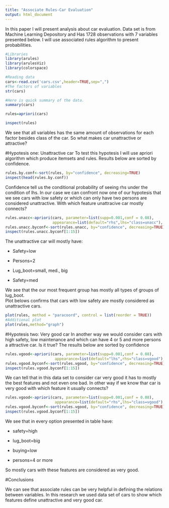 ```yaml
---
title: "Associate Rules-Car Evaluation"
output: html_document
---
```


In this paper I will present analysis about car evaluation. Data set is from Machine Learning Depository and Has 1728 observations with 7 variables presented below. I will use associated rules algorithm to present probabilities.

```r
#Libraries
library(arules)
library(arulesViz)
library(colorspace)

#Reading data
cars<-read.csv('cars.csv',header=TRUE,sep=",")
#The factors of variables
str(cars)

#Here is quick summary of the data.
summary(cars)

```

```r
rules=apriori(cars)
```

```r
inspect(rules)


```
We see that all variables has the same amount of observations for each factor besides class of the car.
So what makes car unattractive or attractive?

#Hypotesis one: Unattractive car
To test this hypotesis I will use apriori algorithm which produce itemsets and rules. Results below are sorted by confidence.
```r
rules.by.conf<-sort(rules, by="confidence", decreasing=TRUE) 
inspect(head(rules.by.conf))
```
Confidence tell us the conditional probability of seeing rhs under the condition of lhs. In our case we can confront now one of our hypotesis that we see cars with low safety or which can only have two persons are considered unattractive.
With which feature unattracive car mostly connects?
```r
rules.unacc<-apriori(cars, parameter=list(supp=0.001,conf = 0.08), 
                     appearance=list(default="rhs",lhs="class=unacc"), control=list(verbose=F)) 
rules.unacc.byconf<-sort(rules.unacc, by="confidence", decreasing=TRUE)
inspect(rules.unacc.byconf[1:15])
```
The unattractive car will mostly have:

* Safety=low

* Persons=2

* Lug_boot=small, med., big

* Safety=med

We see that the our most frequent group has mostly all types of groups of lug_boot.  
Plot belows confirms that cars with low safety are mostly considered as unattractive cars.

```r
plot(rules, method = "paracoord", control = list(reorder = TRUE))
#Additional plot
plot(rules,method="graph")
```

#Hypotesis two: Very good car
In another way we would consider cars with high safety, low maintenance and which can have 4 or 5 and more persons a attractive car. Is it true? The results below are sorted by confidence

```r
rules.vgood<-apriori(cars, parameter=list(supp=0.001,conf = 0.08), 
                      appearance=list(default="lhs",rhs="class=vgood"), control=list(verbose=F)) 
rules.vgood.byconf<-sort(rules.vgood, by="confidence", decreasing=TRUE)
inspect(rules.vgood.byconf[1:15])
```
We can tell that in this data set to consider car very good it has to mostly the best features and not even one bad.
In other way if we know thar car is very good with which feature it usually connects?

```r
rules.vgood<-apriori(cars, parameter=list(supp=0.001,conf = 0.08), 
                      appearance=list(default="rhs",lhs="class=vgood"), control=list(verbose=F)) 
rules.vgood.byconf<-sort(rules.vgood, by="confidence", decreasing=TRUE)
inspect(rules.vgood.byconf[1:15])
```
We see that in every option presented in table have:

* safety=high

* lug_boot=big

* buying=low

* persons=4 or more

So mostly cars with these features are considered as very good.

#Conclusions

We can see that associate rules can be very helpful in defining the relations between variables.
In this research we used data set of cars to show which features define unattractive and very good car.
